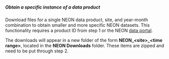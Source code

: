 ##### Obtain a specific instance of a data product

Download files for a single NEON data product, site, and year-month combination to obtain smaller and more specific NEON datasets. This functionality requires a product ID from step 1 or the NEON [data portal](http://data.neonscience.org/static/browse.html).

The downloads will appear in a new folder of the form **NEON\_\<site\>\_\<time range\>**, located in the **NEON Downloads** folder. These items are zipped and need to be put through step 2.
